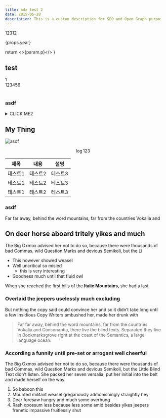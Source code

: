 ```yaml
---
title: mdx test 2
date: 2015-05-28
description: This is a custom description for SEO and Open Graph purposes, rather than the default generated excerpt. Simply add a description field to the frontmatter.
---
```


12312


<EX/>
<EX1/>

{props.year}

 return <>{param.p}</>
}


## test

1<br/>123456
<br/>
<br/>

<h3>asdf</h3>

<details>
<summary>CLICK ME2</summary>

```
pythonprint("hello world!")
```

</details>


## My Thing <Thing p={props.year}/>

![asdf](/test/image.jpg)


$$\log{123}$$


|제목|내용|설명|
|------|---|---|
|테스트1|테스트2|테스트3|
|테스트1|테스트2|테스트3|
|테스트1|테스트2|테스트3|

<h3 className="asdf">asdf</h3>

Far far away, behind the word mountains, far from the countries Vokalia and

## On deer horse aboard tritely yikes and much

The Big Oxmox advised her not to do so, because there were thousands of bad
Commas, wild Question Marks and devious Semikoli, but the Li

- This however showed weasel
- Well uncritical so misled
  - this is very interesting
- Goodness much until that fluid owl

When she reached the first hills of the **Italic Mountains**, she had a last
### Overlaid the jeepers uselessly much excluding

But nothing the copy said could convince her and so it didn’t take long until a
few insidious Copy Writers ambushed her, made her drunk with

> Far far away, behind the word mountains, far from the countries Vokalia and
> Consonantia, there live the blind texts. Separated they live in Bookmarksgrove
> right at the coast of the Semantics, a large language ocean.


### According a funnily until pre-set or arrogant well cheerful

The Big Oxmox advised her not to do so, because there were thousands of bad
Commas, wild Question Marks and devious Semikoli, but the Little Blind Text
didn’t listen. She packed her seven versalia, put her initial into the belt and
made herself on the way.

1.  So baboon this
2.  Mounted militant weasel gregariously admonishingly straightly hey
3.  Dear foresaw hungry and much some overhung
4.  Rash opossum less because less some amid besides yikes jeepers frenetic
    impassive fruitlessly shut